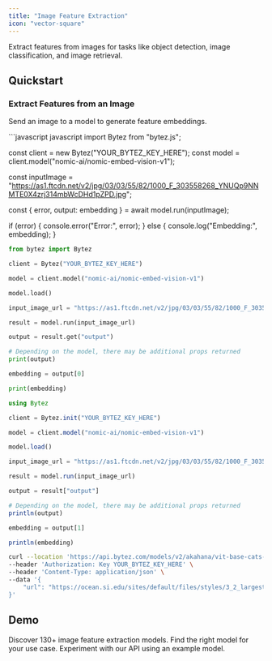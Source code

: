 ```yaml
---
title: "Image Feature Extraction"
icon: "vector-square"
---
```


<Tip>Extract features from images for tasks like object detection, image classification, and image retrieval.</Tip>

## Quickstart
### Extract Features from an Image
Send an image to a model to generate feature embeddings.

<CodeGroup>
```javascript javascript 
import Bytez from "bytez.js";

const client = new Bytez("YOUR_BYTEZ_KEY_HERE");
const model = client.model("nomic-ai/nomic-embed-vision-v1");

const inputImage = "https://as1.ftcdn.net/v2/jpg/03/03/55/82/1000_F_303558268_YNUQp9NNMTE0X4zrj314mbWcDHd1pZPD.jpg";

const { error, output: embedding } = await model.run(inputImage);

if (error) {
  console.error("Error:", error);
} else {
  console.log("Embedding:", embedding);
}

```python python
from bytez import Bytez

client = Bytez("YOUR_BYTEZ_KEY_HERE")

model = client.model("nomic-ai/nomic-embed-vision-v1")

model.load()

input_image_url = "https://as1.ftcdn.net/v2/jpg/03/03/55/82/1000_F_303558268_YNUQp9NNMTE0X4zrj314mbWcDHd1pZPD.jpg"

result = model.run(input_image_url)

output = result.get("output")

# Depending on the model, there may be additional props returned
print(output)

embedding = output[0]

print(embedding)
```

```julia julia
using Bytez

client = Bytez.init("YOUR_BYTEZ_KEY_HERE")

model = client.model("nomic-ai/nomic-embed-vision-v1")

model.load()

input_image_url = "https://as1.ftcdn.net/v2/jpg/03/03/55/82/1000_F_303558268_YNUQp9NNMTE0X4zrj314mbWcDHd1pZPD.jpg"

result = model.run(input_image_url)

output = result["output"]

# Depending on the model, there may be additional props returned
println(output)

embedding = output[1]

println(embedding)
```

```bash rest
curl --location 'https://api.bytez.com/models/v2/akahana/vit-base-cats-vs-dogs' \
--header 'Authorization: Key YOUR_BYTEZ_KEY_HERE' \
--header 'Content-Type: application/json' \
--data '{
    "url": "https://ocean.si.edu/sites/default/files/styles/3_2_largest/public/2023-11/Screen_Shot_2018-04-16_at_1_42_56_PM.png.webp?itok=Icvi-ek9"
}'
```

</CodeGroup>

## Demo

<CardGroup>

<Card title="Explore Models" href="/model-api/playground/models" icon="cube">
  Discover 130+ image feature extraction models. Find the right model for your use case.
</Card>

<Card title="API Playground" href="/model-api/playground/open-source/examples/image-as-input/image-feature-extraction" icon="webhook">
  Experiment with our API using an example model.
</Card>

</CardGroup>